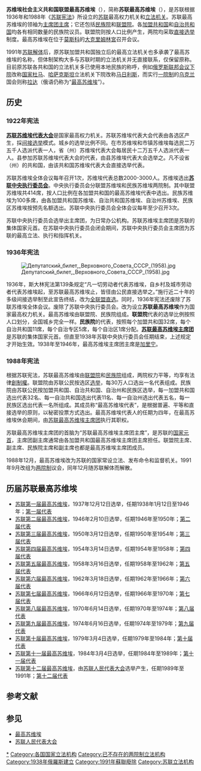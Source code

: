 {{NoteTA
|G1=地名
}}
{{unreferenced|time=2009-4-22}}
{{Infobox legislature
 | name          = 苏维埃社会主义共和国联盟最高苏维埃
 | native_name   = Верховный Совет Союза Советских Социалистических Республик
 | legislature   =  [[苏联第十二届最高苏维埃|苏联第十二届最高苏维埃]]
 | house_type    = [[两院制|两院制]]
 | coa_pic       = Badge of the Supreme Soviet of the Soviet Union.svg
 | coa_res       = 150px
 | members       = 542 （解散时） <br> 2250 （总席次）
 | houses      = [[民族院|民族院]]<br/>[[联盟院|联盟院]]
 | established   =  1938年
 |preceding1    = [[苏联人民代表大会|苏联人民代表大会]]
 |preceding2    = 
 | preceded_by   = [[苏联中央执行委员会|苏联中央执行委员会]]
 | disbanded     = 1991年
 | succeeded_by  = {{unbulleted list
  | 
  | 由多个 [[苏联加盟共和国|原加盟共和国]]<br>[[最高苏维埃|最高苏维埃]]所继承：
{{hidden|header=列表|content=
*{{flagicon|Russia|1991}} [[俄罗斯联邦最高苏维埃|俄罗斯联邦最高苏维埃]]
*{{flagicon|Ukraine}} [[乌克兰议会|乌克兰最高拉达]]
*{{flagicon|Belarus|1991}} [[白俄罗斯最高苏维埃|白俄罗斯最高苏维埃]]
*{{flagicon|Uzbekistan}} [[乌兹别克斯坦议会|乌兹别克斯坦最高议会]]
*{{flagicon|Kazakhstan|1991}} [[哈萨克斯坦议会|哈萨克斯坦最高苏维埃]]
*{{flagicon|Georgia|1990}} [[格鲁吉亚议会|格鲁吉亚最高议会]]
*{{flagicon|Azerbaijan}} [[阿塞拜疆议会|阿塞拜疆最高议会]]
*{{flagicon|Lithuania|1988}} [[立陶宛议会|立陶宛共和国议会]]
*{{flagicon|Moldova}} [[摩尔多瓦议会|摩尔多瓦共和国议会]]
*{{flagicon|Latvia}} [[拉脱维亚议会|拉脱维亚共和国议会]]
*{{flagicon|Kyrgyzstan|1991}} [[最高议会_(吉尔吉斯斯坦)|吉尔吉斯斯坦最高议会]]
*{{flagicon|Tajikistan|1991}} [[塔吉克斯坦议会|塔吉克斯坦最高议会]]
*{{flagicon|Armenia}} [[亚美尼亚议会|亚美尼亚最高苏维埃]]
*{{flagicon|Turkmenistan|1991}} [[土库曼斯坦议会|土库曼斯坦议会]]
*{{flagicon|Estonia}} [[爱沙尼亚议会|爱沙尼亚共和国议会]]
}}
}}
 | session_room  = Supreme Soviet 1982.jpg
 | meeting_place = {{flag|苏联}}[[莫斯科|莫斯科]][[大克里姆林宮|大克里姆林宮]]
 |voting_system1 = [[直接选举|直接选举]] (1936—1989)<br>由[[苏联人民代表大会|苏联人民代表大会]][[间接选举|间接选举]]产生 (1989—1991)
 | structure1 = 
|structure1_res = 
|political_groups1 = 
*{{Color box|#D40000|border=darkgray}} [[苏联共产党|苏联共产党]] （1800）
*{{Color box|#C0C0C0|border=darkgray}} [[无党籍|无党籍]] （450）
 |last_election1 = [[1984年苏联议会选举|1984年3月4日]] （最后一次 [[直接选举|直接选举]]）<br>1990年5月25日 （唯一一次 [[间接选举|间接选举]]）
}}

{{Soviet Union sidebar}}

'''苏维埃社会主义共和国联盟最高苏维埃'''（{{lang-ru|'''Верховный Совет Союза Советских Социалистических Республик'''}}），简称'''苏联最高苏维埃'''（{{lang-ru|'''Верховный Совет CCCP'''}}），是苏联根据1936年和1988年《[[苏联宪法|苏联宪法]]》所设立的[[苏联|苏联]]最高权力机关和[[立法机关|立法机关]]。苏联最高苏维埃的领袖为[[苏联最高苏维埃主席团|主席团主席]]；它还包括[[苏联最高苏维埃民族院|民族院]]和[[苏联最高苏维埃联盟院|联盟院]]。各[[苏联加盟共和国|加盟共和国]]和[[苏维埃社会主义自治共和国|自治共和国]]均各有相同数量的民族院议员。联盟院则按人口比例产生，两院均采取[[直接选举|直接选举]]制度。最高苏维埃在位于[[莫斯科|莫斯科]]的[[大克里姆林宮|大克里姆林宮]]召开会议。

1991年[[苏联解体|苏联解体]]后，原苏联加盟共和国独立后的最高立法机关也多承袭了最高苏维埃的名称，但体制架构大多与苏联时期的立法机关并无直接联系，仅保留原称。目前原苏联各共和国的立法机关多已使用本地民族的称呼，例如[[俄罗斯联邦会议|俄罗斯联邦会议]][[下議院|下院]]改称[[国家杜马|国家杜马]]、[[哈萨克斯坦|哈萨克斯坦]]立法机关下院改称[[马日利斯|马日利斯]]，而实行[[一院制|一院制]]的[[乌克兰|乌克兰]]国会则称[[乌克兰共和国最高拉达|拉达]]（俄语仍称为“[[最高苏维埃|最高苏维埃]]”）。

== 历史 ==
=== 1922年宪法 ===
'''[[苏联苏维埃代表大会|苏联苏维埃代表大会]]'''是国家最高权力机关。苏联苏维埃代表大会代表由各选区产生，採[[间接选举|间接选举]]模式。城乡的选举比例不同。在市苏维埃和市镇苏维埃每选民二万五千人选派代表一人，省（州）苏维埃代表大会每居民十二万五千人选派代表一人。县参加苏联苏维埃代表大会的代表，由县苏维埃代表大会选举之。凡不设省（州）的共和国，由该共和国苏维埃代表大会直接选举代表。

苏联苏维埃全体会议每年召开1次，苏维埃代表总数2000-3000人。苏维埃选出'''[[苏联中央执行委员会|苏联中央执行委员会]]'''。中央执行委员会分联盟苏维埃和民族苏维埃两院制。其中联盟苏维埃共414席，按人口比例在各加盟共和国的最高苏维埃代表中选出。民族苏维埃为100多席，由各加盟共和国苏维埃、自治共和国苏维埃、自治州苏维埃、民族区苏维埃按预先名额选出。苏联中央执行委员会全体会议每年至少召开3次。

苏联中央执行委员会选举出主席团，为日常办公机构。苏联苏维埃主席团是苏联的集体国家元首。在苏联中央执行委员会闭会期间，苏联中央执行委员会主席团为苏联的最高立法、执行和指挥机关。

=== 1936年宪法 ===
[[File:Депутатский_билет,_Верховного_Совета_СССР_(1958).jpg|thumb]]

1936年，斯大林宪法第139条规定“凡一切劳动者代表苏维埃，自乡村及城市劳动者代表苏维埃起，至苏联最高苏维埃止，皆径由公民直接选举之。”施行近二十年的多级间接选举制至此宣告终结，改为[[直接选举|全联盟直选]]。同时，1936年宪法还废除了苏联苏维埃全体会议。废除了苏联中央执行委员会。改为设立'''苏联最高苏维埃'''作为国家最高权力机关。最高苏维埃由联盟院、民族院组成。'''联盟院'''代表的选举比例按照人口划分，全国城乡完全一样。'''民族院'''的代表，按照每个加盟共和国32席，每个自治共和国11席，每个自治专区5席，每个自治区1席分配。'''[[苏联最高苏维埃主席团|苏联最高苏维埃主席团]]'''是苏联的集体国家元首。但直至1938年苏联中央执行委员会任期结束，上述规定才开始生效。1938年至1946年，最高苏维埃主席团主席是[[米哈伊尔·加里宁|加里宁]]。

=== 1988年宪法 ===
根据苏联宪法，苏联最高苏维埃由[[苏联最高苏维埃联盟院|联盟院]]和[[苏联最高苏维埃民族院|民族院]]组成，两院权力平等，均享有法律[[创制权|創制權]]。联盟院由苏联公民按选区[[选举|选举]]，每30万人口选出一名代表组成。民族院由苏联公民按加盟共和国、自治共和国、自治州和民族区选举，每一加盟共和国选出代表32名、每一自治共和国选出代表11名、每一自治州选出代表五名，每一民族区选出代表一名所组成。其成员称“最高苏维埃代表”，是根据普遍、平等和直接选举的原则，以秘密投票方式选出。最高苏维埃代表人的任期为四年，在最高苏维埃休会期间，由[[苏联最高苏维埃主席团|苏联最高苏维埃主席团]]执行其职权。

苏联最高苏维埃主席团的首脑为“苏联最高苏维埃主席团主席”，是苏联的[[国家元首|国家元首]]，主席团副主席通常由各加盟共和国最高苏维埃主席团主席担任。联盟院主席、副主席、民族院主席和副主席也都是最高苏维埃主席团成员。

1988年12月，最高苏维埃改为苏联的国家常设立法、发布命令和监督机关。1991年9月改组为[[两院制|两院制]]议会，同年12月随苏联解体而解散。

== 历届苏联最高苏维埃 ==
*[[苏联第一届最高苏维埃|苏联第一届最高苏维埃]]，1937年12月12日选举，任期1938年1月12日至1946年；[[:分类:苏联第一届最高苏维埃代表|第一届代表]]
*[[苏联第二届最高苏维埃|苏联第二届最高苏维埃]]，1946年2月10日选举，任期1946年至1950年；[[:分类:苏联第二届最高苏维埃代表|第二届代表]]
*[[苏联第三届最高苏维埃|苏联第三届最高苏维埃]]，1950年3月12日选举，任期1950年至1954年；[[:分类:苏联第三届最高苏维埃代表|第三届代表]]
*[[苏联第四届最高苏维埃|苏联第四届最高苏维埃]]，1954年3月14日选举，任期1954年至1958年；[[:分类:苏联第四届最高苏维埃代表|第四届代表]]
*[[苏联第五届最高苏维埃|苏联第五届最高苏维埃]]，1958年3月16日选举，任期1958年至1962年；[[:分类:苏联第五届最高苏维埃代表|第五届代表]]
*[[苏联第六届最高苏维埃|苏联第六届最高苏维埃]]，1962年3月18日选举，任期1962年至1966年；[[:分类:苏联第六届最高苏维埃代表|第六届代表]]
*[[苏联第七届最高苏维埃|苏联第七届最高苏维埃]]，1966年6月12日选举，任期1966年至1970年；[[:分类:苏联第七届最高苏维埃代表|第七届代表]]
*[[苏联第八届最高苏维埃|苏联第八届最高苏维埃]]，1970年6月14日选举，任期1970年至1974年；[[:分类:苏联第八届最高苏维埃代表|第八届代表]]
*[[苏联第九届最高苏维埃|苏联第九届最高苏维埃]]，1974年6月16日选举，任期1974年至1979年；[[:分类:苏联第九届最高苏维埃代表|第九届代表]]
*[[苏联第十届最高苏维埃|苏联第十届最高苏维埃]]，1979年3月4日选举，任期1979年至1984年；[[:分类:苏联第十届最高苏维埃代表|第十届代表]]
*[[苏联第十一届最高苏维埃|苏联第十一届最高苏维埃]]，1984年3月4日选举，任期1984年至1989年；[[:分类:苏联第十一届最高苏维埃代表|第十一届代表]]
*[[苏联第十二届最高苏维埃|苏联第十二届最高苏维埃]]，由[[苏联人民代表大会|苏联人民代表大会]]选举产生，任期1989年至1991年；[[:Category:蘇聯最高蘇維埃代表_(1989年－1991年)|第十二届代表]]

== 参考文献 ==
{{Reflist}}

==参见==
*[[最高苏维埃|最高苏维埃]]
*[[苏联人民代表大会|苏联人民代表大会]]

{{俄羅斯國會}}
{{苏联主题}}

[[Category:苏联最高苏维埃|*]]
[[Category:各国国家立法机构|Category:各国国家立法机构]]
[[Category:已不存在的两院制立法机构|Category:已不存在的两院制立法机构]]
[[Category:1938年俄羅斯建立|Category:1938年俄羅斯建立]]
[[Category:1991年蘇聯廢除|Category:1991年蘇聯廢除]]
[[Category:苏联立法机构|Category:苏联立法机构]]